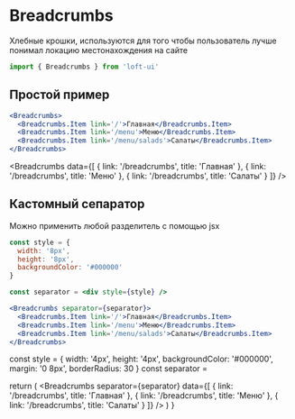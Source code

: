 
# Breadcrumbs
Хлебные крошки, используются для того чтобы пользователь лучше понимал локацию местонахождения на сайте

```js
import { Breadcrumbs } from 'loft-ui'
```

## Простой пример
```jsx
<Breadcrumbs>
  <Breadcrumbs.Item link='/'>Главная</Breadcrumbs.Item>
  <Breadcrumbs.Item link='/menu'>Меню</Breadcrumbs.Item>
  <Breadcrumbs.Item link='/menu/salads'>Салаты</Breadcrumbs.Item>
</Breadcrumbs>
```

<Breadcrumbs
  data={[
    { link: '/breadcrumbs', title: 'Главная' },
    { link: '/breadcrumbs', title: 'Меню' },
    { link: '/breadcrumbs', title: 'Салаты' }
  ]}
/>

## Кастомный сепаратор
Можно применить любой разделитель с помощью jsx
```jsx
const style = {
  width: '8px',
  height: '8px',
  backgroundColor: '#000000'
}

const separator = <div style={style} />

<Breadcrumbs separator={separator}>
  <Breadcrumbs.Item link='/'>Главная</Breadcrumbs.Item>
  <Breadcrumbs.Item link='/menu'>Меню</Breadcrumbs.Item>
  <Breadcrumbs.Item link='/menu/salads'>Салаты</Breadcrumbs.Item>
</Breadcrumbs>
```

  const style = {
    width: '4px',
    height: '4px',
    backgroundColor: '#000000',
    margin: '0 8px',
    borderRadius: 30
  }
  const separator = <div style={style} />
  return (
    <Breadcrumbs
      separator={separator}
      data={[
        { link: '/breadcrumbs', title: 'Главная' },
        { link: '/breadcrumbs', title: 'Меню' },
        { link: '/breadcrumbs', title: 'Салаты' }
      ]}
    />
  )
}

<ExampleSeparator />
